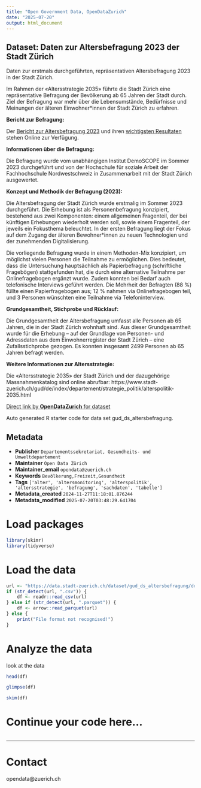 ```yaml
---
title: "Open Government Data, OpenDataZurich"
date: "2025-07-20"
output: html_document
---
```


## Dataset: Daten zur Altersbefragung 2023 der Stadt Zürich

Daten zur erstmals durchgeführten, repräsentativen Altersbefragung 2023 in der Stadt Zürich. 

Im Rahmen der «Altersstrategie 2035» führte die Stadt Zürich eine repräsentative Befragung der Bevölkerung ab 65 Jahren der Stadt durch. Ziel der Befragung war mehr über die Lebensumstände, Bedürfnisse und Meinungen der älteren Einwohner*innen der Stadt Zürich zu erfahren.


**Bericht zur Befragung:**

Der [Bericht zur Altersbefragung 2023](https://www.stadt-zuerich.ch/de/aktuell/publikationen/2023/altersbefragung-2023.html) und ihren [wichtigsten Resultaten](https://www.stadt-zuerich.ch/de/politik-und-verwaltung/statistik-und-daten/daten/politik-und-verwaltung/befragungen/altersbefragung.html) stehen Online zur Verfügung.

**Informationen über die Befragung:**

Die Befragung wurde vom unabhängigen Institut DemoSCOPE im Sommer 2023 durchgeführt und von der Hochschule für soziale Arbeit der Fachhochschule Nordwestschweiz in Zusammenarbeit mit der Stadt Zürich ausgewertet.

**Konzept und Methodik der Befragung (2023):**

Die Altersbefragung der Stadt Zürich wurde erstmalig im Sommer 2023 durchgeführt. Die Erhebung ist als Personenbefragung konzipiert, bestehend aus zwei Komponenten: einem allgemeinen Fragenteil, der bei künftigen Erhebungen wiederholt werden soll, sowie einem Fragenteil, der jeweils ein Fokusthema beleuchtet. In der ersten Befragung liegt der Fokus auf dem Zugang der älteren Bewohner*innen zu neuen Technologien und der zunehmenden Digitalisierung.

Die vorliegende Befragung wurde in einem Methoden-Mix konzipiert, um möglichst vielen Personen die Teilnahme zu ermöglichen. Dies bedeutet, dass die Untersuchung hauptsächlich als Papierbefragung (schriftliche Fragebögen) stattgefunden hat, die durch eine alternative Teilnahme per Onlinefragebogen ergänzt wurde. Zudem konnten bei Bedarf auch telefonische Interviews geführt werden. Die Mehrheit der Befragten (88 %) füllte einen Papierfragebogen aus; 12 % nahmen via Onlinefragebogen teil, und 3 Personen wünschten eine Teilnahme via Telefoninterview.

**Grundgesamtheit, Stichprobe und Rücklauf:**

Die Grundgesamtheit der Altersbefragung umfasst alle Personen ab 65 Jahren, die in der Stadt Zürich wohnhaft sind. Aus dieser Grundgesamtheit wurde für die Erhebung – auf der Grundlage von Personen- und Adressdaten aus dem Einwohnerregister der Stadt Zürich – eine Zufallsstichprobe gezogen. Es konnten insgesamt 2499 Personen ab 65 Jahren befragt werden.

**Weitere Informationen zur Altersstrategie:**

Die «Altersstrategie 2035» der Stadt Zürich und der dazugehörige Massnahmenkatalog sind online abrufbar: https://www.stadt-zuerich.ch/gud/de/index/departement/strategie_politik/alterspolitik-2035.html



[Direct link by **OpenDataZurich** for dataset](https://data.stadt-zuerich.ch/dataset/gud_ds_altersbefragung)

Auto generated R starter code for data set gud_ds_altersbefragung.

## Metadata

- **Publisher** `Departementssekretariat, Gesundheits- und Umweltdepartement`
- **Maintainer** `Open Data Zürich`
- **Maintainer_email** `opendata@zuerich.ch`
- **Keywords** `Bevölk­erung,Freizeit,Ge­sund­heit`
- **Tags** `['alter', 'altersmonitoring', 'alterspolitik', 'altersstrategie', 'befragung', 'sachdaten', 'tabelle']`
- **Metadata_created** `2024-11-27T11:18:01.876244`
- **Metadata_modified** `2025-07-20T03:48:29.641704`


# Load packages

```r
library(skimr)
library(tidyverse)
```

# Load the data

```r
url <- "https://data.stadt-zuerich.ch/dataset/gud_ds_altersbefragung/download/Codelist_Altersbefragung_OGD.csv"
if (str_detect(url, ".csv")) {
    df <- readr::read_csv(url)
} else if (str_detect(url, ".parquet")) {
    df <- arrow::read_parquet(url)
} else {
    print("File format not recognised!")
}
```

# Analyze the data

look at the data
```r
head(df)
```

```r
glimpse(df)
```

```r
skim(df)
```

# Continue your code here...

```r

```

------------------------------------------------------------------------

# Contact

opendata@zuerich.ch
